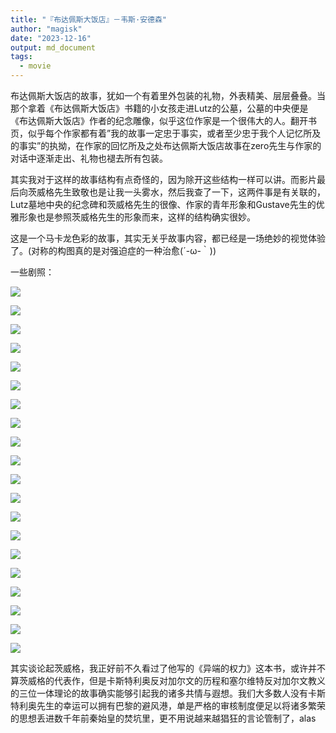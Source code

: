 ```yaml
---
title: "『布达佩斯大饭店』－韦斯·安德森"
author: "magisk"
date: "2023-12-16"
output: md_document
tags:
  - movie
---
```


<!--more-->

布达佩斯大饭店的故事，犹如一个有着里外包装的礼物，外表精美、层层叠叠。当那个拿着《布达佩斯大饭店》书籍的小女孩走进Lutz的公墓，公墓的中央便是《布达佩斯大饭店》作者的纪念雕像，似乎这位作家是一个很伟大的人。翻开书页，似乎每个作家都有着"我的故事一定忠于事实，或者至少忠于我个人记忆所及的事实"的执拗，在作家的回忆所及之处布达佩斯大饭店故事在zero先生与作家的对话中逐渐走出、礼物也褪去所有包装。

其实我对于这样的故事结构有点奇怪的，因为除开这些结构一样可以讲。而影片最后向茨威格先生致敬也是让我一头雾水，然后我查了一下，这两件事是有关联的，Lutz墓地中央的纪念碑和茨威格先生的很像、作家的青年形象和Gustave先生的优雅形象也是参照茨威格先生的形象而来，这样的结构确实很妙。

这是一个马卡龙色彩的故事，其实无关乎故事内容，都已经是一场绝妙的视觉体验了。(对称的构图真的是对强迫症的一种治愈(´-ω-｀))

一些剧照：

![](/images/布达佩斯大饭店/Snipaste_2023-12-15_21-23-15.png)

![](/images/布达佩斯大饭店/Snipaste_2023-12-15_21-24-54.png)

![](/images/布达佩斯大饭店/Snipaste_2023-12-15_21-25-17.png)

![](/images/布达佩斯大饭店/Snipaste_2023-12-15_21-25-56.png)

![](/images/布达佩斯大饭店/Snipaste_2023-12-15_21-39-29.png)

![](/images/布达佩斯大饭店/Snipaste_2023-12-15_21-39-35.png)

![](/images/布达佩斯大饭店/Snipaste_2023-12-15_21-39-47.png)

![](/images/布达佩斯大饭店/Snipaste_2023-12-15_21-48-16.png)

![](/images/布达佩斯大饭店/Snipaste_2023-12-15_21-58-04.png)

![](/images/布达佩斯大饭店/Screenshot%202023-12-16%20120845.png)

![](/images/布达佩斯大饭店/Snipaste_2023-12-15_22-14-14.png)

![](/images/布达佩斯大饭店/Snipaste_2023-12-15_22-16-34.png)

![](/images/布达佩斯大饭店/Snipaste_2023-12-15_22-16-39.png)

![](/images/布达佩斯大饭店/Snipaste_2023-12-15_22-36-44.png)

![](/images/布达佩斯大饭店/Snipaste_2023-12-15_22-36-51.png)

![](/images/布达佩斯大饭店/Snipaste_2023-12-15_22-37-53.png)

![](/images/布达佩斯大饭店/Snipaste_2023-12-15_22-44-14.png)

![](/images/布达佩斯大饭店/Snipaste_2023-12-15_22-52-00.png)

![](/images/布达佩斯大饭店/Snipaste_2023-12-15_22-53-30.png)

![](/images/布达佩斯大饭店/Snipaste_2023-12-15_22-54-50.png)

其实谈论起茨威格，我正好前不久看过了他写的《异端的权力》这本书，或许并不算茨威格的代表作，但是卡斯特利奥反对加尔文的历程和塞尔维特反对加尔文教义的三位一体理论的故事确实能够引起我的诸多共情与遐想。我们大多数人没有卡斯特利奥先生的幸运可以拥有巴黎的避风港，单是严格的审核制度便足以将诸多繁荣的思想丢进数千年前秦始皇的焚坑里，更不用说越来越猖狂的言论管制了，alas